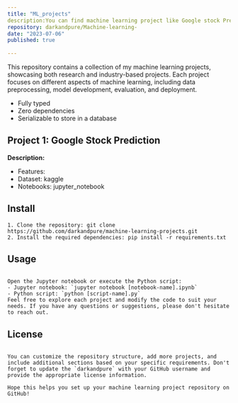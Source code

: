 ```yaml
---
title: "ML_projects"
description:You can find machine learning project like Google stock Prediction, unsupervised learning model for fast radio bursts etc. 
repository: darkandpure/Machine-learning-
date: "2023-07-06"
published: true
  
---
```

This repository contains a collection of my machine learning projects, showcasing both research and industry-based projects. Each project focuses on different aspects of machine learning, including data preprocessing, model development, evaluation, and deployment.

- Fully typed
- Zero dependencies
- Serializable to store in a database


## Project 1: Google Stock Prediction

**Description:**

- Features:
- Dataset: kaggle
- Notebooks: jupyter_notebook





## Install

```To run the projects locally, follow these steps:
1. Clone the repository: git clone https://github.com/darkandpure/machine-learning-projects.git
2. Install the required dependencies: pip install -r requirements.txt
```

## Usage

```Navigate to the project directory you are interested in: cd machine-learning-projects/[project-name]

Open the Jupyter notebook or execute the Python script:
- Jupyter notebook: `jupyter notebook [notebook-name].ipynb`
- Python script: `python [script-name].py`
Feel free to explore each project and modify the code to suit your needs. If you have any questions or suggestions, please don't hesitate to reach out.
```
## License

```This project is licensed under the [License Name]. See the LICENSE file for more details.

You can customize the repository structure, add more projects, and include additional sections based on your specific requirements. Don't forget to update the `darkandpure` with your GitHub username and provide the appropriate license information.

Hope this helps you set up your machine learning project repository on GitHub!
```